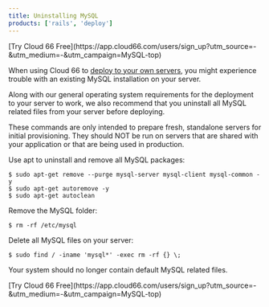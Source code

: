 ```yaml
---
title: Uninstalling MySQL
products: ['rails', 'deploy']
---
```


<Callout type="info" title="Need some help managing your MySQL Servers?">
[Try Cloud 66 Free](https://app.cloud66.com/users/sign_up?utm_source=-&utm_medium=-&utm_campaign=MySQL-top)

</Callout>

When using Cloud 66 to [deploy to your own servers](/:product/:version?/servers/registered-servers), you might experience trouble with an existing MySQL installation on your server.

Along with our general operating system requirements for the deployment to your server to work, we also recommend that you uninstall all MySQL related files from your server before deploying.

<Callout type="warning" title="Do not run on production servers">
 These commands are only intended to prepare fresh, standalone servers for initial provisioning. They should NOT be run on servers that are shared with your application or that are being used in production. 
</Callout>

Use apt to uninstall and remove all MySQL packages:
```shell
$ sudo apt-get remove --purge mysql-server mysql-client mysql-common -y
$ sudo apt-get autoremove -y
$ sudo apt-get autoclean
```

Remove the MySQL folder:

```shell
$ rm -rf /etc/mysql
```

Delete all MySQL files on your server:

```shell
$ sudo find / -iname 'mysql*' -exec rm -rf {} \;
```
Your system should no longer contain default MySQL related files.

<Callout type="info" title="Need some help managing your MySQL Servers?">
[Try Cloud 66 Free](https://app.cloud66.com/users/sign_up?utm_source=-&utm_medium=-&utm_campaign=MySQL-top)

</Callout>